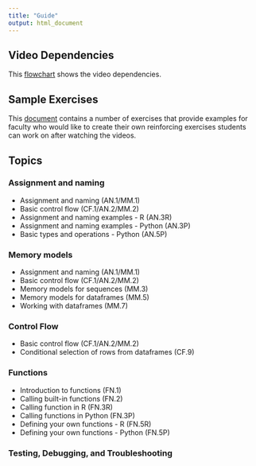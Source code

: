 ```yaml
---
title: "Guide"
output: html_document
---
```


## Video Dependencies

This [flowchart](https://docs.google.com/drawings/d/1lD1CxMXV6G_83KfyaABuvqY-g2SodAKmKiVu3FFWMo8/edit?usp=sharing) shows the video dependencies.

## Sample Exercises

This [document](gfx/Example Exercises.pdf) contains a number of exercises that provide examples for faculty who would like to create their own reinforcing exercises students can work on after watching the videos.

## Topics

### Assignment and naming

- Assignment and naming (AN.1/MM.1)
- Basic control flow (CF.1/AN.2/MM.2)
- Assignment and naming examples - R (AN.3R)
- Assignment and naming examples - Python (AN.3P)
- Basic types and operations - Python (AN.5P)

### Memory models

- Assignment and naming (AN.1/MM.1)
- Basic control flow (CF.1/AN.2/MM.2)
- Memory models for sequences (MM.3)
- Memory models for dataframes (MM.5)
- Working with dataframes (MM.7)

### Control Flow

- Basic control flow (CF.1/AN.2/MM.2)
- Conditional selection of rows from dataframes (CF.9)

### Functions

- Introduction to functions (FN.1)
- Calling built-in functions (FN.2)
- Calling function in R (FN.3R)
- Calling functions in Python (FN.3P)
- Defining your own functions - R (FN.5R)
- Defining your own functions - Python (FN.5P)

### Testing, Debugging, and Troubleshooting



